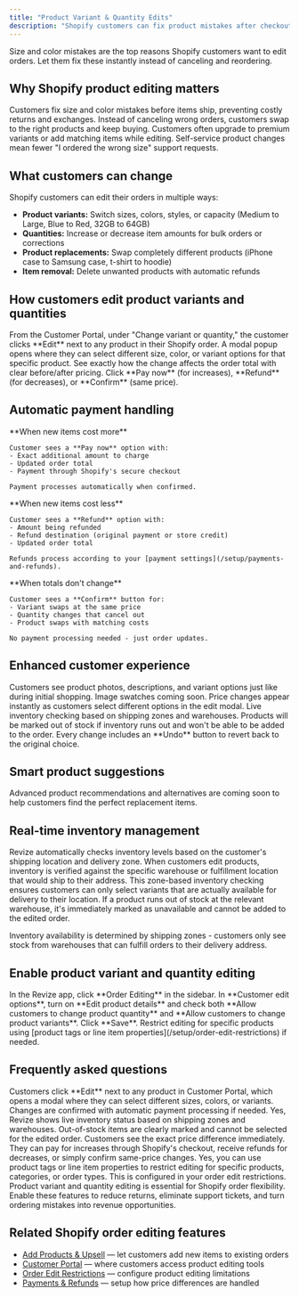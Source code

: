 ```yaml
---
title: "Product Variant & Quantity Edits"
description: "Shopify customers can fix product mistakes after checkout. Change sizes, colors, quantities, or swap items entirely. Automatic payment handling when order totals change."
---
```


<Note>
  Size and color mistakes are the top reasons Shopify customers want to edit orders. Let them fix these instantly instead of canceling and reordering.
</Note>

## Why Shopify product editing matters

<CardGroup cols={2}>
  <Card title="Reduce Returns" icon="arrow-down" color="#ef4444">
    Customers fix size and color mistakes before items ship, preventing costly returns and exchanges.
  </Card>
  <Card title="Save Orders from Cancellation" icon="shield-check" color="#10b981">
    Instead of canceling wrong orders, customers swap to the right products and keep buying.
  </Card>
  <Card title="Turn Mistakes Into Upsells" icon="chart-line" color="#8b5cf6">
    Customers often upgrade to premium variants or add matching items while editing.
  </Card>
  <Card title="Eliminate Support Tickets" icon="headphones" color="#f59e0b">
    Self-service product changes mean fewer "I ordered the wrong size" support requests.
  </Card>
</CardGroup>

## What customers can change

Shopify customers can edit their orders in multiple ways:

- **Product variants:** Switch sizes, colors, styles, or capacity (Medium to Large, Blue to Red, 32GB to 64GB)
- **Quantities:** Increase or decrease item amounts for bulk orders or corrections
- **Product replacements:** Swap completely different products (iPhone case to Samsung case, t-shirt to hoodie)  
- **Item removal:** Delete unwanted products with automatic refunds

## How customers edit product variants and quantities

<Steps>
  <Step title="Select item to change">
    From the Customer Portal, under "Change variant or quantity," the customer clicks **Edit** next to any product in their Shopify order.
  </Step>
  <Step title="Choose new variant in modal">
    A modal popup opens where they can select different size, color, or variant options for that specific product.
  </Step>
  <Step title="Review price difference">
    See exactly how the change affects the order total with clear before/after pricing.
  </Step>
  <Step title="Confirm the change">
    Click **Pay now** (for increases), **Refund** (for decreases), or **Confirm** (same price).
  </Step>
</Steps>

## Automatic payment handling

<AccordionGroup>
  <Accordion title="Price increases" icon="credit-card">
    **When new items cost more**
    
    Customer sees a **Pay now** option with:
    - Exact additional amount to charge
    - Updated order total
    - Payment through Shopify's secure checkout
    
    Payment processes automatically when confirmed.
  </Accordion>
  
  <Accordion title="Price decreases" icon="money-bill">
    **When new items cost less**
    
    Customer sees a **Refund** option with:
    - Amount being refunded
    - Refund destination (original payment or store credit)
    - Updated order total
    
    Refunds process according to your [payment settings](/setup/payments-and-refunds).
  </Accordion>
  
  <Accordion title="Same price changes" icon="equals">
    **When totals don't change**
    
    Customer sees a **Confirm** button for:
    - Variant swaps at the same price
    - Quantity changes that cancel out
    - Product swaps with matching costs
    
    No payment processing needed - just order updates.
  </Accordion>
</AccordionGroup>

## Enhanced customer experience

<CardGroup cols={2}>
  <Card title="Visual Product Browser" icon="images" color="#6366f1">
    Customers see product photos, descriptions, and variant options just like during initial shopping. Image swatches coming soon.
  </Card>
  <Card title="Real-time Pricing" icon="calculator" color="#0ea5e9">
    Price changes appear instantly as customers select different options in the edit modal.
  </Card>
  <Card title="Real-time Inventory" icon="warehouse" color="#10b981">
    Live inventory checking based on shipping zones and warehouses. Products will be marked out of stock if inventory runs out and won't be able to be added to the order.
  </Card>
  <Card title="Undo Option" icon="rotate-left" color="#ec4899">
    Every change includes an **Undo** button to revert back to the original choice.
  </Card>
</CardGroup>

## Smart product suggestions

Advanced product recommendations and alternatives are coming soon to help customers find the perfect replacement items.

## Real-time inventory management

Revize automatically checks inventory levels based on the customer's shipping location and delivery zone. When customers edit products, inventory is verified against the specific warehouse or fulfillment location that would ship to their address. This zone-based inventory checking ensures customers can only select variants that are actually available for delivery to their location. If a product runs out of stock at the relevant warehouse, it's immediately marked as unavailable and cannot be added to the edited order.

<Note>
  Inventory availability is determined by shipping zones - customers only see stock from warehouses that can fulfill orders to their delivery address.
</Note>

## Enable product variant and quantity editing

<Steps>
  <Step title="Open Order Editing settings">
    In the Revize app, click **Order Editing** in the sidebar.
  </Step>
  <Step title="Enable product editing">
    In **Customer edit options**, turn on **Edit product details** and check both **Allow customers to change product quantity** and **Allow customers to change product variants**. Click **Save**.
  </Step>
  <Step title="Configure restrictions (optional)">
    Restrict editing for specific products using [product tags or line item properties](/setup/order-edit-restrictions) if needed.
  </Step>
</Steps>

## Frequently asked questions

<AccordionGroup>
  <Accordion title="How do customers change product variants in Revize?" icon="swap">
    Customers click **Edit** next to any product in Customer Portal, which opens a modal where they can select different sizes, colors, or variants. Changes are confirmed with automatic payment processing if needed.
  </Accordion>

  <Accordion title="Can customers see real-time inventory when editing?" icon="warehouse">
    Yes, Revize shows live inventory status based on shipping zones and warehouses. Out-of-stock items are clearly marked and cannot be selected for the edited order.
  </Accordion>

  <Accordion title="What happens when variant changes affect order pricing?" icon="dollar-sign">
    Customers see the exact price difference immediately. They can pay for increases through Shopify's checkout, receive refunds for decreases, or simply confirm same-price changes.
  </Accordion>

  <Accordion title="Can I restrict which products customers can edit?" icon="shield">
    Yes, you can use product tags or line item properties to restrict editing for specific products, categories, or order types. This is configured in your order edit restrictions.
  </Accordion>
</AccordionGroup>

<Note>
  Product variant and quantity editing is essential for Shopify order flexibility. Enable these features to reduce returns, eliminate support tickets, and turn ordering mistakes into revenue opportunities.
</Note>

## Related Shopify order editing features

- [Add Products & Upsell](/features/add-products-upsell) — let customers add new items to existing orders
- [Customer Portal](/features/customer-portal) — where customers access product editing tools
- [Order Edit Restrictions](/setup/order-edit-restrictions) — configure product editing limitations
- [Payments & Refunds](/setup/payments-and-refunds) — setup how price differences are handled